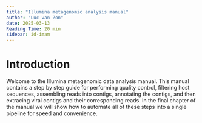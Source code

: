 ```yaml
---
title: "Illumina metagenomic analysis manual"
author: "Luc van Zon"
date: 2025-03-13
Reading Time: 20 min
sidebar: id-imam
---
```


# Introduction {.unnumbered}

Welcome to the Illumina metagenomic data analysis manual. This manual contains a step by step guide for performing quality control, filtering host sequences, assembling reads into contigs, annotating the contigs, and then extracing viral contigs and their corresponding reads. In the final chapter of the manual we will show how to automate all of these steps into a single pipeline for speed and convenience. 
